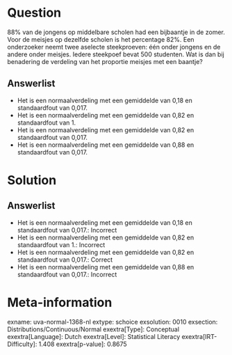 Question
========

88% van de jongens op middelbare scholen had een bijbaantje in de zomer.
Voor de meisjes op dezelfde scholen is het percentage 82%. Een
onderzoeker neemt twee aselecte steekproeven: één onder jongens en de
andere onder meisjes. Iedere steekpoef bevat 500 studenten. Wat is dan
bij benadering de verdeling van het proportie meisjes met een baantje?

Answerlist
----------

* Het is een normaalverdeling met een gemiddelde van 0,18 en standaardfout van 0,017.
* Het is een normaalverdeling met een gemiddelde van 0,82 en standaardfout van 1.
* Het is een normaalverdeling met een gemiddelde van 0,82 en standaardfout van 0,017.
* Het is een normaalverdeling met een gemiddelde van 0,88 en standaardfout van 0,017.

Solution
========

Answerlist
----------

* Het is een normaalverdeling met een gemiddelde van 0,18 en standaardfout van 0,017.: Incorrect
* Het is een normaalverdeling met een gemiddelde van 0,82 en standaardfout van 1.: Incorrect
* Het is een normaalverdeling met een gemiddelde van 0,82 en standaardfout van 0,017.: Correct
* Het is een normaalverdeling met een gemiddelde van 0,88 en standaardfout van 0,017.: Incorrect

Meta-information
================
exname: uva-normal-1368-nl
extype: schoice
exsolution: 0010
exsection: Distributions/Continuous/Normal
exextra[Type]: Conceptual
exextra[Language]: Dutch
exextra[Level]: Statistical Literacy
exextra[IRT-Difficulty]: 1.408
exextra[p-value]: 0.8675
